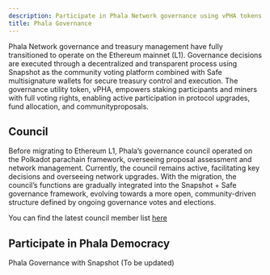 ```yaml
---
description: Participate in Phala Network governance using vPHA tokens and Snapshot.
title: Phala Governance
---
```


Phala Network governance and treasury management have fully transitioned to operate on the Ethereum mainnet (L1). Governance decisions are executed through a decentralized and transparent process using Snapshot as the community voting platform combined with Safe multisignature wallets for secure treasury control and execution. The governance utility token, vPHA, empowers staking participants and miners with full voting rights, enabling active participation in protocol upgrades, fund allocation, and communityproposals.

## Council <a href="#council" id="council"></a>

Before migrating to Ethereum L1, Phala’s governance council operated on the Polkadot parachain framework, overseeing proposal assessment and network management. Currently, the council remains active, facilitating key decisions and overseeing network upgrades. With the migration, the council’s functions are gradually integrated into the Snapshot + Safe governance framework, evolving towards a more open, community-driven structure defined by ongoing governance votes and elections.

You can find the latest council member list [here](https://phala.subsquare.io/council/members)

## Participate in Phala Democracy <a href="#participate-in-phala-democracy" id="participate-in-phala-democracy"></a>

Phala Governance with Snapshot (To be updated)
